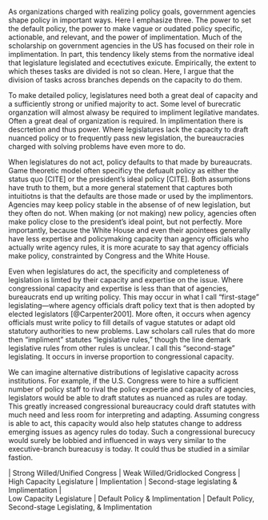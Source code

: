 As organizations charged with realizing policy goals, government agencies shape policy in important ways. Here I emphasize three. The power to set the default policy, the power to make vague or oudated policy specific, actionable, and relevant, and the power of implimentation. Much of the scholarship on government agencies in the US has focused on their role in implimentation. In part, this tendency likely stems from the normative ideal that legislature legislated and ecectutives exicute. Empirically, the extent to which theses tasks are divided is not so clean. Here, I argue that the division of tasks across branches depends on the capacity to do them. 

To make detailed policy, legislatures need both a great deal of capacity and a sufficiently strong or unified majority to act. Some level of burecratic organzation will almost alwasy be required to impliment legilative mandates. Often a great deal of organization is required. In implimentation there is descrtetion and thus power. Where legislatures lack the capacity to draft nuanced policy or to frequently pass new legislation, the bureaucracies charged with solving problems have even more to do.

When legislatures do not act, policy defaults to that made by bureaucrats. Game theoretic model often specificy the defuault policy as either the status quo [CITE] or the president's ideal policy [CITE]. Both assumptions have truth to them, but a more general statement that captures both intuitiotns is that the defaults are those made or used by the implimentors. Agencies may keep policy stable in the absense of of new legislation, but they often do not. When making (or not making) new policy, agencies often make policy close to the president's ideal point, but not perfectly. More importantly, because the White House and even their apointees generally have less expertise and policymaking capacity than agency officials who actually write agency rules, it is more acurate to say that agency officials make policy, constrainted by Congress and the White House. 

Even when legislatures do act, the specificity and completeness of legislation is limted by their capacity and expertise on the issue. Where congressional capacity and expertise is less than that of agencies, bureaucrats end up writing policy. This may occur in what I call "first-stage" legislating---where agency officials draft policy text that is then adopted by elected legislators [@Carpenter2001]. More often, it occurs when agency officials must write policy to fill details of vague statutes or adapt old statutory authorities to new problems. Law scholars call rules that do more then "impliment" statutes "legislative rules," though the line demark legislative rules from other rules is unclear.  I call this "second-stage" legislating. It occurs in inverse proportion to congressional capacity.

We can imagine alternative distributions of legislative capacity across institutions. For example, if the U.S. Congress were to hire a sufficient number of policy staff to rival the policy expertie and capacity of agencies, legislators would be able to draft statutes as nuanced as rules are today. This greatly increased congressional bureaucracy could draft statutes with much need and less room for interpreting and adapting. Assuming congress is able to act, this capacity would also help statutes change to address emerging issues as agency rules do today. Such a congressional burecucy would surely be lobbied and influenced in ways very similar to the executive-branch bureacusy is today. It could thus be studied in a similar fastion. 


| | Strong Willed/Unified Congress | Weak Willed/Gridlocked Congress |
| High Capacity Legislature | Implientation | Second-stage legislating & Implimentation | 
| Low Capacity Legislature | Default Policy & Implimentation | Default Policy, Second-stage Legislating, & Implimentation